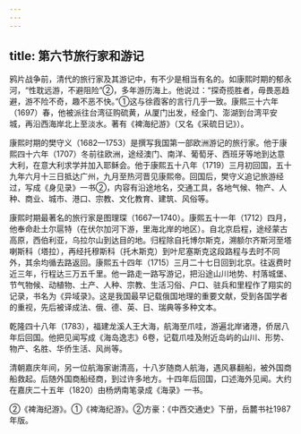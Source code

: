 ```yaml
---
---
---
```

title: 第六节旅行家和游记
---



鸦片战争前，清代的旅行家及其游记中，有不少是相当有名的。如康熙时期的郁永河，“性耽远游，不避阻险”②，多年游历海上。他说过：“探奇揽胜者，毋畏恶趋避，游不险不奇，趣不恶不快。”①这与徐霞客的言行几乎一致。康熙三十六年（1697）春，他被派往台湾征购硫黄，从厦门出发，经金门、澎湖到台湾平安城，再沿西海岸北上至淡水。著有《裨海纪游》（又名《采硫日记》）。

康熙时期的樊守义（1682—1753）是撰写我国第一部欧洲游记的旅行家。他于康熙四十六年（1707）冬前往欧洲，途经澳门、南洋、葡萄牙、西班牙等地到达意大利，在意大利求学并加入耶稣会。他于康熙五十八年（1719）三月初回国，五十九年六月十三日抵达广州，九月至热河晋见康熙帝。回国后，樊守义追记旅游经过，写成《身见录》一书②，内容有沿途地名，交通工具，各地气候、物产、人种、商业、城市、港口、宗教、文化教育、建筑、风俗等。

康熙时期最著名的旅行家是图理琛（1667—1740）。康熙五十一年（1712）四月，他奉命赴土尔扈特（在伏尔加河下游，里海北岸的地区）。自北京启程，途经蒙古高原，西伯利亚，乌拉尔山到达目的地。归程除自托博尔斯克，溯额尔齐斯河至塔喇斯科（塔拉），再经托穆斯科（托木斯克）到叶尼塞斯克这段路程与去时不同外，其余均循去路返回。康熙五十四年（1715）三月二十七日回到北京。往返费时近三年，行程达三万五千里。他一路走一路写游记，把沿途山川地势、村落城堡、节气物候、动植物、土产、人种、宗教、生活习俗、户口、驻兵和里程作了翔实的记录，书名为《异域录》。这是我国最早记载俄国地理的重要文献，受到各国学者的重视，先后被译成法、俄、德、英、日、瑞典等多种文本。

乾隆四十八年（1783），福建龙溪人王大海，航海至爪哇，游遍北岸诸港，侨居八年后回国。他把见闻写成《海岛逸志》6卷，记载爪哇及附近岛屿的山川、形势、物产、名胜、华侨生活、风尚等。

清朝嘉庆年间，另一位航海家谢清高，十八岁随商人航海，遇风暴翻船，被外国商船救起。后随外国商船经商，到过许多地方。十四年后回国，口述海外见闻。大约在嘉庆二十五年（1820）由杨炳南笔录成《海录》一书。

②《裨海纪游》。①《裨海纪游》。②方豪：《中西交通史》下册，岳麓书社1987年版。